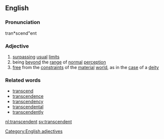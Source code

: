 ==English==
===Pronunciation===
tran*scend"ent

===Adjective===
# [[surpass]]ing [[usual]] [[limit]]s
# being [[beyond]] the [[range]] of [[normal]] [[perception]]
# [[free]] from the [[constraint]]s of the [[material]] [[world]], as in the [[case]] of a [[deity]]

===Related words===
* [[transcend]]
* [[transcendence]]
* [[transcendency]]
* [[transcendental]]
* [[transcendently]]

[[Category:English adjectives]]

[[nl:transcendent]]
[[sv:transcendent]]
